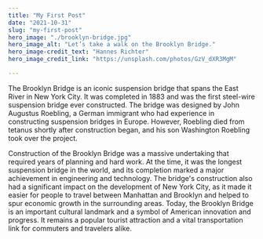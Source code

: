 ```yaml
---
title: "My First Post"
date: "2021-10-31"
slug: "my-first-post"
hero_image: "./brooklyn-bridge.jpg"
hero_image_alt: "Let’s take a walk on the Brooklyn Bridge."
hero_image-credit_text: "Hannes Richter"
hero_image_credit_link: "https://unsplash.com/photos/GzV_dXR3MgM"

---
```


The Brooklyn Bridge is an iconic suspension bridge that spans the East River in New York City. It was completed in 1883 and was the first steel-wire suspension bridge ever constructed. The bridge was designed by John Augustus Roebling, a German immigrant who had experience in constructing suspension bridges in Europe. However, Roebling died from tetanus shortly after construction began, and his son Washington Roebling took over the project.

Construction of the Brooklyn Bridge was a massive undertaking that required years of planning and hard work. At the time, it was the longest suspension bridge in the world, and its completion marked a major achievement in engineering and technology. The bridge's construction also had a significant impact on the development of New York City, as it made it easier for people to travel between Manhattan and Brooklyn and helped to spur economic growth in the surrounding areas. Today, the Brooklyn Bridge is an important cultural landmark and a symbol of American innovation and progress. It remains a popular tourist attraction and a vital transportation link for commuters and travelers alike.

